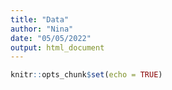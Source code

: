 ```yaml
---
title: "Data"
author: "Nina"
date: "05/05/2022"
output: html_document
---
```


```r
knitr::opts_chunk$set(echo = TRUE)
```

